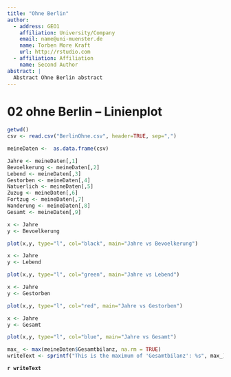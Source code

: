```yaml
---
title: "Ohne Berlin"
author:
  - address: GEO1
    affiliation: University/Company
    email: name@uni-muenster.de
    name: Torben More Kraft
    url: http://rstudio.com
  - affiliation: Affiliation
    name: Second Author
abstract: |
  Abstract Ohne Berlin abstract
---
```


# 02 ohne Berlin -- Linienplot

```r
getwd()
csv <- read.csv("BerlinOhne.csv", header=TRUE, sep=",")

meineDaten <-  as.data.frame(csv)

Jahre <- meineDaten[,1]
Bevoelkerung <- meineDaten[,2]
Lebend <- meineDaten[,3]
Gestorben <- meineDaten[,4]
Natuerlich <- meineDaten[,5]
Zuzug <- meineDaten[,6]
Fortzug <- meineDaten[,7]
Wanderung <- meineDaten[,8]
Gesamt <- meineDaten[,9]

```

```r
x <- Jahre
y <- Bevoelkerung

plot(x,y, type="l", col="black", main="Jahre vs Bevoelkerung")
```

```r
x <- Jahre
y <- Lebend

plot(x,y, type="l", col="green", main="Jahre vs Lebend")
```

```r
x <- Jahre
y <- Gestorben

plot(x,y, type="l", col="red", main="Jahre vs Gestorben")
```

```r
x <- Jahre
y <- Gesamt

plot(x,y, type="l", col="blue", main="Jahre vs Gesamt")
```

```r
max_ <- max(meineDaten$Gesamtbilanz, na.rm = TRUE)
writeText <- sprintf("This is the maximum of 'Gesamtbilanz': %s", max_)
```

**`r writeText`**
